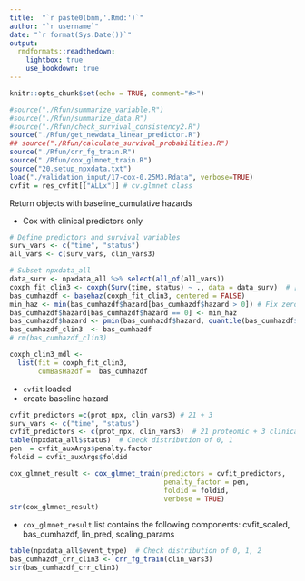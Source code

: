```yaml
---
title:  "`r paste0(bnm,'.Rmd:')`"
author: "`r username`"
date: "`r format(Sys.Date())`"
output:
  rmdformats::readthedown:
    lightbox: true
    use_bookdown: true
---
```


<!-- SETUP  -->

```r
knitr::opts_chunk$set(echo = TRUE, comment="#>")
```

```r

#source("./Rfun/summarize_variable.R")
#source("./Rfun/summarize_data.R")
#source("./Rfun/check_survival_consistency2.R")
source("./Rfun/get_newdata_linear_predictor.R")
## source("./Rfun/calculate_survival_probabilities.R")
source("./Rfun/crr_fg_train.R")
source("./Rfun/cox_glmnet_train.R")
source("20.setup_npxdata.txt")
load("./validation_input/17-cox-0.25M3.Rdata", verbose=TRUE)
cvfit = res_cvfit[["ALLx"]] # cv.glmnet class

```

Return objects with baseline_cumulative hazards

* Cox with clinical predictors only

```r

# Define predictors and survival variables
surv_vars <- c("time", "status")
all_vars <- c(surv_vars, clin_vars3)

# Subset npxdata_all
data_surv <- npxdata_all %>% select(all_of(all_vars))
coxph_fit_clin3 <- coxph(Surv(time, status) ~ ., data = data_surv)  # [, clin_vars3])
bas_cumhazdf <- basehaz(coxph_fit_clin3, centered = FALSE)
min_haz <- min(bas_cumhazdf$hazard[bas_cumhazdf$hazard > 0]) # Fix zeros, if any
bas_cumhazdf$hazard[bas_cumhazdf$hazard == 0] <- min_haz
bas_cumhazdf$hazard <- pmin(bas_cumhazdf$hazard, quantile(bas_cumhazdf$hazard, 0.99)) # Cap outliers
bas_cumhazdf_clin3  <- bas_cumhazdf
# rm(bas_cumhazdf_clin3)

coxph_clin3_mdl <-
  list(fit = coxph_fit_clin3,
       cumBasHazdf =  bas_cumhazdf
```



* `cvfit` loaded
* create baseline hazard

```r

cvfit_predictors =c(prot_npx, clin_vars3) # 21 + 3 
surv_vars <- c("time", "status")
cvfit_predictors <- c(prot_npx, clin_vars3)  # 21 proteomic + 3 clinical
table(npxdata_all$status)  # Check distribution of 0, 1
pen  = cvfit_auxArgs$penalty.factor
foldid = cvfit_auxArgs$foldid

cox_glmnet_result <- cox_glmnet_train(predictors = cvfit_predictors, 
                                      penalty_factor = pen,
                                      foldid = foldid,
                                      verbose = TRUE)
str(cox_glmnet_result)
```

* `cox_glmnet_result` list contains the following components:
cvfit_scaled, bas_cumhazdf, lin_pred, scaling_params 


```r
table(npxdata_all$event_type)  # Check distribution of 0, 1, 2
bas_cumhazdf_crr_clin3 <- crr_fg_train(clin_vars3)
str(bas_cumhazdf_crr_clin3)

```
